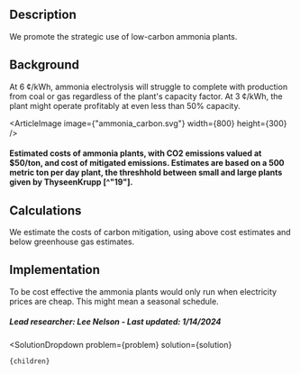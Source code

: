 


## Description
We promote the strategic use of low-carbon ammonia plants.

## Background
At 6 ¢/kWh, ammonia electrolysis will struggle to complete with production from coal or gas regardless of the plant's capacity factor. At 3 ¢/kWh, the plant might operate profitably at even less than 50% capacity.

<ArticleImage image={"ammonia_carbon.svg"} width={800} height={300} />
#### Estimated costs of ammonia plants, with CO2 emissions valued at $50/ton, and cost of mitigated emissions. Estimates are based on a 500 metric ton per day plant, the threshhold between small and large plants given by ThyseenKrupp [^"19"].

## Calculations
We estimate the costs of carbon mitigation, using above cost estimates and below greenhouse gas estimates.

## Implementation
To be cost effective the ammonia plants would only run when electricity prices are cheap. This might mean a seasonal schedule.

##### Lead researcher: Lee Nelson - Last updated: 1/14/2024

[^”1”]: ThyssenKrupp ["Ammonia Plants"](https://www.thyssenkrupp-industrial-solutions.com/en/products-and-services/fertilizer-plants/ammonia-plants-by-uhde) Accessed 1/13/2024

  <SolutionDropdown 
    problem={problem} 
    solution={solution}
  >
    {children}
  </SolutionDropdown>